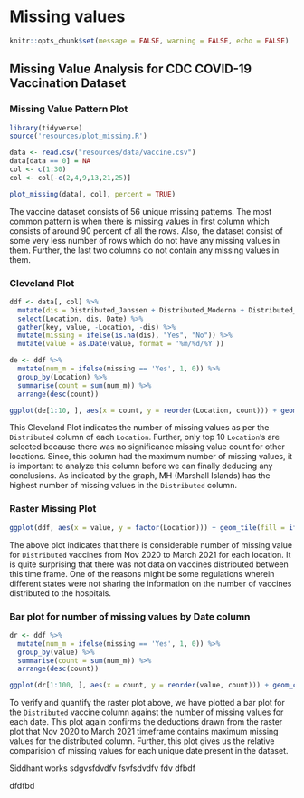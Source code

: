 # Missing values

```r
knitr::opts_chunk$set(message = FALSE, warning = FALSE, echo = FALSE)
```


## Missing Value Analysis for CDC COVID-19 Vaccination Dataset

### Missing Value Pattern Plot

```r

library(tidyverse)
source('resources/plot_missing.R')

data <- read.csv("resources/data/vaccine.csv")
data[data == 0] = NA
col <- c(1:30)
col <- col[-c(2,4,9,13,21,25)]

plot_missing(data[, col], percent = TRUE)

```

The vaccine dataset consists of 56 unique missing patterns. The most common pattern is when there is missing values in first column which consists of around 90 percent of all the rows. Also, the dataset consist of some very less number of rows which do not have any missing values in them. Further, the last two columns do not contain any missing values in them.

### Cleveland Plot

```r
ddf <- data[, col] %>%
  mutate(dis = Distributed_Janssen + Distributed_Moderna + Distributed_Pfizer) %>% 
  select(Location, dis, Date) %>%
  gather(key, value, -Location, -dis) %>%
  mutate(missing = ifelse(is.na(dis), "Yes", "No")) %>% 
  mutate(value = as.Date(value, format = '%m/%d/%Y'))

de <- ddf %>% 
  mutate(num_m = ifelse(missing == 'Yes', 1, 0)) %>% 
  group_by(Location) %>%
  summarise(count = sum(num_m)) %>% 
  arrange(desc(count))

ggplot(de[1:10, ], aes(x = count, y = reorder(Location, count))) + geom_point() + labs(x = 'Number of Missing Value', y = "Location", title = "Top 10 Missing Count for Vaccines Distributed VS Location")

```

This Cleveland Plot indicates the number of missing values as per the `Distributed` column of each `Location`. Further, only top 10 `Location`'s are selected because there was no significance missing value count for other locations. Since, this column had the maximum number of missing values, it is important to analyze this column before we can finally deducing any conclusions. As indicated by the graph, MH (Marshall Islands) has the highest number of missing values in the `Distributed` column.

### Raster Missing Plot

```r

ggplot(ddf, aes(x = value, y = factor(Location))) + geom_tile(fill = ifelse(ddf$missing == 'Yes', 'red', 'grey60'), color = 'white', alpha = 0.5) + labs(x = "Date", y = "Location", title = "Missing Pattern by Location")

```

The above plot indicates that there is considerable number of missing value for `Distributed` vaccines from Nov 2020 to March 2021 for each location. It is quite surprising that there was not data on vaccines distributed between this time frame. One of the reasons might be some regulations wherein different states were not sharing the information on the number of vaccines distributed to the hospitals. 

### Bar plot for number of missing values by Date column

```r
dr <- ddf %>% 
  mutate(num_m = ifelse(missing == 'Yes', 1, 0)) %>% 
  group_by(value) %>%
  summarise(count = sum(num_m)) %>% 
  arrange(desc(count))

ggplot(dr[1:100, ], aes(x = count, y = reorder(value, count))) + geom_col(color = "blue", fill = "lightblue") + labs(x = 'Number of Missing Value', y = "Date", title = "Top 100 Missing Value by Date")
```

To verify and quantify the raster plot above, we have plotted a bar plot for the `Distributed` vaccine column against the number of missing values for each date. This plot again confirms the deductions drawn from the raster plot that Nov 2020 to March 2021 timeframe contains maximum missing values for the distributed column. Further, this plot gives us the relative comparision of missing values for each unique date present in the dataset.




Siddhant works
sdgvsfdvdfv
fsvfsdvdfv
fdv dfbdf

dfdfbd